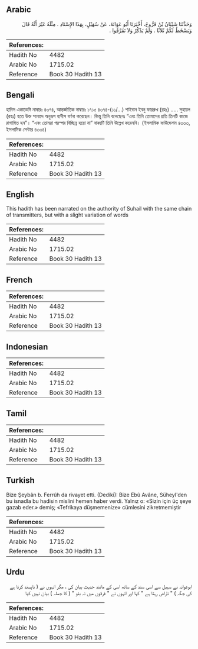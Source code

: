 ## Arabic


<div dir="rtl" lang="ar" style={{fontSize:'larger',backgroundColor:'#f8f9fa',padding:20}}>
وَحَدَّثَنَا شَيْبَانُ بْنُ فَرُّوخَ، أَخْبَرَنَا أَبُو عَوَانَةَ، عَنْ سُهَيْلٍ، بِهَذَا الإِسْنَادِ ‏.‏ مِثْلَهُ غَيْرَ أَنَّهُ قَالَ وَيَسْخَطُ لَكُمْ ثَلاَثًا ‏.‏ وَلَمْ يَذْكُرْ وَلاَ تَفَرَّقُوا ‏.‏
</div>
<div style={{backgroundColor:'#f8f9fa',padding:20, marginBottom: 10}}><table> <thead> <tr> <th>References:</th> <th></th> </tr> </thead> <tbody><tr><td>Hadith No</td><td>4482</td></tr><tr><td>Arabic No</td><td>1715.02</td></tr><tr><td>Reference</td><td>Book 30 Hadith 13</td></tr></tbody></table></div>

## Bengali


<div dir="ltr" lang="bn" style={{fontSize:'larger',backgroundColor:'#f8f9fa',padding:20}}>
হাদিস একাডেমি নাম্বারঃ ৪৩৭৪, আন্তর্জাতিক নাম্বারঃ ১৭১৫ ৪৩৭৪-(১১/...) শাইবান ইবনু ফাররুখ (রহঃ) ..... সুহায়ল (রহঃ) হতে উক্ত সানাদে অনুরূপ হাদীস বর্ণনা করেছেন। কিন্তু তিনি বলেছেনঃ “এবং তিনি তোমাদের প্রতি তিনটি কাজে রাগাম্বিত হন”। “এবং তোমরা পরস্পর বিচ্ছিন্ন হয়ো না” বাক্যটি তিনি উল্লেখ করেননি। (ইসলামিক ফাউন্ডেশন ৪৩৩৩, ইসলামিক সেন্টার ৪৩৩৪)
</div>
<div style={{backgroundColor:'#f8f9fa',padding:20, marginBottom: 10}}><table> <thead> <tr> <th>References:</th> <th></th> </tr> </thead> <tbody><tr><td>Hadith No</td><td>4482</td></tr><tr><td>Arabic No</td><td>1715.02</td></tr><tr><td>Reference</td><td>Book 30 Hadith 13</td></tr></tbody></table></div>

## English


<div dir="ltr" lang="en" style={{fontSize:'larger',backgroundColor:'#f8f9fa',padding:20}}>
This hadith has been narrated on the authority of Suhail with the same chain of transmitters, but with a slight variation of words
</div>
<div style={{backgroundColor:'#f8f9fa',padding:20, marginBottom: 10}}><table> <thead> <tr> <th>References:</th> <th></th> </tr> </thead> <tbody><tr><td>Hadith No</td><td>4482</td></tr><tr><td>Arabic No</td><td>1715.02</td></tr><tr><td>Reference</td><td>Book 30 Hadith 13</td></tr></tbody></table></div>

## French


<div dir="ltr" lang="fr" style={{fontSize:'larger',backgroundColor:'#f8f9fa',padding:20}}>

</div>
<div style={{backgroundColor:'#f8f9fa',padding:20, marginBottom: 10}}><table> <thead> <tr> <th>References:</th> <th></th> </tr> </thead> <tbody><tr><td>Hadith No</td><td>4482</td></tr><tr><td>Arabic No</td><td>1715.02</td></tr><tr><td>Reference</td><td>Book 30 Hadith 13</td></tr></tbody></table></div>

## Indonesian


<div dir="ltr" lang="id" style={{fontSize:'larger',backgroundColor:'#f8f9fa',padding:20}}>

</div>
<div style={{backgroundColor:'#f8f9fa',padding:20, marginBottom: 10}}><table> <thead> <tr> <th>References:</th> <th></th> </tr> </thead> <tbody><tr><td>Hadith No</td><td>4482</td></tr><tr><td>Arabic No</td><td>1715.02</td></tr><tr><td>Reference</td><td>Book 30 Hadith 13</td></tr></tbody></table></div>

## Tamil


<div dir="ltr" lang="ta" style={{fontSize:'larger',backgroundColor:'#f8f9fa',padding:20}}>

</div>
<div style={{backgroundColor:'#f8f9fa',padding:20, marginBottom: 10}}><table> <thead> <tr> <th>References:</th> <th></th> </tr> </thead> <tbody><tr><td>Hadith No</td><td>4482</td></tr><tr><td>Arabic No</td><td>1715.02</td></tr><tr><td>Reference</td><td>Book 30 Hadith 13</td></tr></tbody></table></div>

## Turkish


<div dir="ltr" lang="tr" style={{fontSize:'larger',backgroundColor:'#f8f9fa',padding:20}}>
Bize Şeybân b. Ferrûh da rivayet etti. (Dediki): Bize Ebû Avâne, Süheyl'den bu isnadla bu hadisin mislini hemen haber verdi. Yalnız o: «Sizin için üç şeye gazab eder.» demiş; «Tefrikaya düşmemenize» cümlesini zikretmemiştir
</div>
<div style={{backgroundColor:'#f8f9fa',padding:20, marginBottom: 10}}><table> <thead> <tr> <th>References:</th> <th></th> </tr> </thead> <tbody><tr><td>Hadith No</td><td>4482</td></tr><tr><td>Arabic No</td><td>1715.02</td></tr><tr><td>Reference</td><td>Book 30 Hadith 13</td></tr></tbody></table></div>

## Urdu


<div dir="rtl" lang="ur" style={{fontSize:'larger',backgroundColor:'#f8f9fa',padding:20}}>
ابوعوانہ نے سہیل سے اسی سند کے ساتھ اسی کے مانند حدیث بیان کی ، مگر انہوں نے ( ناپسند کرتا ہے کی جگہ ) " ناراض رہتا ہے " کہا اور انہوں نے " فرقوں میں نہ بٹو " ( کا جملہ ) بیان نہیں کیا
</div>
<div style={{backgroundColor:'#f8f9fa',padding:20, marginBottom: 10}}><table> <thead> <tr> <th>References:</th> <th></th> </tr> </thead> <tbody><tr><td>Hadith No</td><td>4482</td></tr><tr><td>Arabic No</td><td>1715.02</td></tr><tr><td>Reference</td><td>Book 30 Hadith 13</td></tr></tbody></table></div>